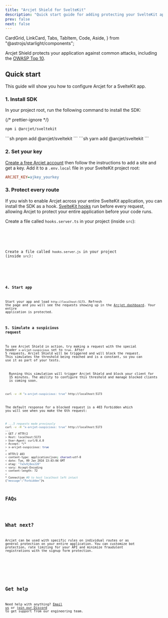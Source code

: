 ```yaml
---
title: "Arcjet Shield for SvelteKit"
description: "Quick start guide for adding protecting your SvelteKit app with Arcjet Shield."
prev: false
next: false
---
```


  CardGrid,
  LinkCard,
  Tabs,
  TabItem,
  Code,
  Aside,
} from "@astrojs/starlight/components";

Arcjet Shield protects your application against common attacks, including the
[OWASP Top 10](https://owasp.org/www-project-top-ten/).

<WhatIsArcjet />

## Quick start

This guide will show you how to configure Arcjet for a SvelteKit app.

### 1. Install SDK

In your project root, run the following command to install the SDK:

{/* prettier-ignore */}
<Tabs>
<TabItem label="npm">
```sh
npm i @arcjet/sveltekit
```
</TabItem>
<TabItem label="pnpm">
```sh
pnpm add @arcjet/sveltekit
```
</TabItem>
<TabItem label="yarn">
```sh
yarn add @arcjet/sveltekit
```
</TabItem>
</Tabs>

### 2. Set your key

[Create a free Arcjet account](https://app.arcjet.com) then follow the
instructions to add a site and get a key. Add it to a `.env.local` file in your
SvelteKit project root:

```ini title=".env.local"
ARCJET_KEY=ajkey_yourkey
```

### 3. Protect every route

If you wish to enable Arcjet across your entire SvelteKit application, you
can install the SDK as a hook. [SvelteKit
hooks](https://kit.svelte.dev/docs/hooks) run before every request, allowing
Arcjet to protect your entire application before your code runs.

<Tabs>
<TabItem label="TS">

Create a file called `hooks.server.ts` in your project (inside `src`):

<Code code={Step3TS} lang="ts" title="/src/hooks.server.ts" />
</TabItem>
<TabItem label="JS">

Create a file called `hooks.server.js` in your project (inside `src`):

<Code code={Step3JS} lang="js" title="/src/hooks.server.js" />
</TabItem>
</Tabs>

### 4. Start app

Start your app and load `http://localhost:5173`. Refresh the page and you will
see the requests showing up in the [Arcjet dashboard](https://app.arcjet.com).
Your entire application is protected.

### 5. Simulate a suspicious request

To see Arcjet Shield in action, try making a request with the special header
`x-arcjet-suspicious` set to `true`. After 5 requests, Arcjet Shield will be
triggered and will block the request. This simulates the threshold being
reached and is a constant, so you can use it as part of your tests.

<Aside type="caution" title="This will block your client">
  Running this simulation will trigger Arcjet Shield and block your client for
  15 minutes. The ability to configure this threshold and manage blocked clients
  is coming soon.
</Aside>

```sh
curl -v -H "x-arcjet-suspicious: true" http://localhost:5173
```

The default response for a blocked request is a 403 Forbidden which you will see
when you make the 6th request:

```sh
# ...5 requests made previously
curl -v -H "x-arcjet-suspicious: true" http://localhost:5173
...
> GET / HTTP/2
> Host: localhost:5173
> User-Agent: curl/8.4.0
> Accept: */*
> x-arcjet-suspicious: true
>
< HTTP/2 403
< content-type: application/json; charset=utf-8
< date: Tue, 09 Jan 2024 13:43:04 GMT
< etag: "7a3v9j8es220"
< vary: Accept-Encoding
< content-length: 72
<
* Connection #0 to host localhost left intact
{"message":"Forbidden"}%
```

## FAQs

<FAQs />

## What next?

Arcjet can be used with specific rules on individual routes or as general
protection on your entire application. You can customize bot protection, rate
limiting for your API and minimize fraudulent registrations with the signup form
protection.

<CardGrid>
  <LinkCard
    title="Arcjet Shield reference"
    href="/shield/reference/sveltekit"
    description="Full details about Arcjet shield."
  />
  <LinkCard
    title="SDK reference"
    href="/reference/sveltekit"
    description="SvelteKit SDK reference guide."
  />
  <LinkCard
    title="Testing"
    href="/testing"
    description="Write tests for your rules."
  />
</CardGrid>

## Get help

Need help with anything? [Email us](mailto:support@arcjet.com) or [join our
Discord](https://discord.gg/TPra6jqZDC) to get support from our
engineering team.

<Comments />
